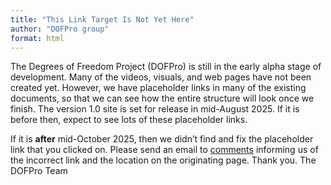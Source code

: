 ```yaml
---
title: "This Link Target Is Not Yet Here"
author: "DOFPro group"
format: html
---
```


::: {.callout-note}
The Degrees of Freedom Project (DOFPro) is still in the early alpha stage of development. Many of the videos, visuals, and web pages have not been created yet. However, we have placeholder links in many of the existing documents, so that we can see how the entire structure will look once we finish. The version 1.0 site is set for release in mid-August 2025. If it is before then, expect to see lots of these placeholder links.
:::
    
::: {.callout-warning}
If it is **after** mid-October 2025, then we didn't find and fix the placeholder link that you clicked on. Please send an email to <a href="mailto:comments@dofpro.org?subject=Broken Link">comments</a> informing us of the incorrect link and the location on the originating page. Thank you. The DOFPro Team
:::
